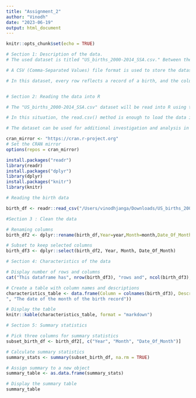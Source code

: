 ```yaml
---
title: "Assignment_2"
author: "Vinodh"
date: "2023-06-19"
output: html_document
---
```


```r
knitr::opts_chunk$set(echo = TRUE)
```

```r
# Section 1: Description of the data.
# The used dataset is titled "US_births_2000-2014_SSA.csv." Between the years of 2000 and 2014, it includes data on births in the US. The Social Security Administration (SSA), which keeps track of births across the nation, gathered the statistics.

# A CSV (Comma-Separated Values) file format is used to store the dataset. A CSV file is a plain text file where each line corresponds to a data record and where values are delimited by commas within each record. Tabular data is frequently transferred and stored in this format.

# In this dataset, every row reflects a record of a birth, and the columns provide various attributes related to each birth. There are five columns: "Year," "Month," "Date_of_Month," "Day_of_Week," and "Births."


# Section 2: Reading the data into R

# The "US_births_2000-2014_SSA.csv" dataset will be read into R using the read.csv() function, a base R function for reading CSV files, and allocated to a the data frame object.

# In this situation, the read.csv() method is enough to load the data into R because the dataset is a simple CSV file without any particular arguments or constraints. The delimiter (comma) used to separate the data in each row is identified by itself and it assumes that the file has a header row with column names.

# The dataset can be used for additional investigation and analysis in the file by executing the code listed above, which loads the dataset into the df data frame.

cran_mirror <- "https://cran.r-project.org"
# Set the CRAN mirror
options(repos = cran_mirror)

install.packages("readr")
library(readr)
install.packages("dplyr")
library(dplyr)
install.packages("knitr")
library(knitr)

# Reading the birth data

birth_df <- readr::read_csv("/Users/vinodhjanga/Downloads/US_births_2000-2014_SSA.csv" , show_col_types = FALSE)

#Section 3 : Clean the data

# Renaming columns
birth_df2 <- dplyr::rename(birth_df,Year=year,Month=month,Date_Of_Month=date_of_month )

# Subset to keep selected columns
birth_df3 <- dplyr::select(birth_df2, Year, Month, Date_Of_Month)

# Section 4: Characteristics of the data

# Display number of rows and columns
cat("This dataframe has", nrow(birth_df3), "rows and", ncol(birth_df3), "columns.")

# Create a table with column names and descriptions
characteristics_table <- data.frame(Column = colnames(birth_df3), Description = c("The year of the birth record", "The month of the birth record
", "The date of the month of the birth record"))

# Display the table
knitr::kable(characteristics_table, format = "markdown")

# Section 5: Summary statistics

# Pick three columns for summary statistics
subset_birth_df <- birth_df2[, c("Year", "Month", "Date_Of_Month")]

# Calculate summary statistics
summary_stats <- summary(subset_birth_df, na.rm = TRUE)

# Assign summary to a new object
summary_table <- as.data.frame(summary_stats)

# Display the summary table
summary_table
```

